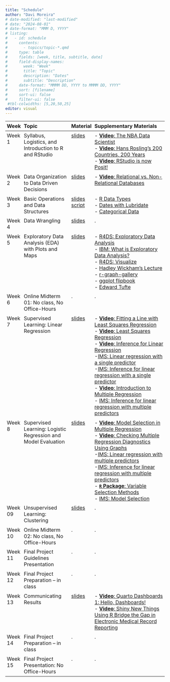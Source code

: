 ```yaml
---
title: "Schedule"
author: "Davi Moreira"
# date-modified: "last-modified"
# date: "2024-08-01"
# date-format: "MMM D, YYYY"
# listing:
#   - id: schedule
#     contents:
#       - topics/topic-*.qmd
#     type: table
#     fields: [week, title, subtitle, date]
#     field-display-names:
#       week: "Week"
#       title: "Topic"
#       description: "Dates"
#       subtitle: "Description"
#     date-format: "MMMM DD, YYYY to MMMM DD, YYYY"
#     sort: [filename]
#     sort-ui: false
#     filter-ui: false
 #tbl-colwidths: [5,20,50,25]
editor: visual
---
```



<style>
  .overflow-table {
    font-size: 0.85rem; /* Smaller font for compact display */
    width: 100%; /* Ensure the table fits within page width */
    line-height: 1.2; /* Tighter line spacing */
  }
  .overflow-table th, .overflow-table td {
    padding: 0.3rem; /* Reduce padding for compact layout */
    text-align: left; /* Left-align for readability */
    word-wrap: break-word; /* Wrap long text within cells */
    vertical-align: top; /* Align cell content to the top */
  }
  .overflow-table th:nth-child(1), .overflow-table td:nth-child(1) {
    width: 7%; /* Increase width of the first column */
  }
  .below-table {
    font-size: 0.85rem; /* Match the font size of the table */
    line-height: 1.2; /* Match line height */
    margin-top: 1rem; /* Add spacing above the text */
  }
</style>

::: {.overflow-table}
| Week  | Topic                                                   | Material   | Supplementary Materials            | 
|-------|---------------------------------------------------------|------------|-------------------------------------------------------------------------------------------------|
| Week 1| Syllabus, Logistics, and Introduction to R and RStudio | [slides](/lecture_slides/01_introduction/01_introduction.html){target="_blank"} | - [**Video**: The NBA Data Scientist](https://www.youtube.com/watch?v=MpLHMKTolVw&list=PLkIselvEzpM5nFf4nu--q2OGccA_0alYO){target="_blank"}<br>- [**Video**: Hans Rosling's 200 Countries, 200 Years](https://www.youtube.com/watch?v=jbkSRLYSojo&list=PLkIselvEzpM5nFf4nu--q2OGccA_0alYO&index=1){target="_blank"}<br>- [**Video**: RStudio is now Posit!](https://www.youtube.com/watch?v=0_UNtwEh7kY){target="_blank"}|         
| Week 2| Data Organization to Data Driven Decisions             | [slides](/lecture_slides/02_data_organization_decision/02_data_organization_decision.html){target="_blank"}    | - [**Video**: Relational vs. Non-Relational Databases](https://www.youtube.com/watch?v=E9AgJnsEvG4){target="_blank"}|
| Week 3| Basic Operations and Data Structures                   | [slides](/lecture_slides/03_data_structure_operations/03_data_structure_operations.html){target="_blank"}<br>[script](/lecture_slides/03_data_structure_operations/03_data_structure_operations.R)    | - [R Data Types](https://www.w3schools.com/r/r_data_types.asp){target="_blank"}<br>- [Dates with Lubridate](https://lubridate.tidyverse.org/){target="_blank"}<br>- [Categorical Data](https://sscc.wisc.edu/sscc/pubs/dwr/categorical.html#cheat-sheet){target="_blank"} |                      
|Week 4| Data Wrangling                                         | [slides](/lecture_slides/04_data_wrangling/04_data_wrangling.html){target="_blank"}    | . |                      
|Week 5| Exploratory Data Analysis (EDA) with Plots and Maps    | [slides](/lecture_slides/05_eda_viz_maps/05_eda_viz_maps.html){target="_blank"}    | - [R4DS: Exploratory Data Analysis](https://r4ds.hadley.nz/eda){target="_blank"}<br> - [IBM: What is Exploratory Data Analysis?](https://www.ibm.com/topics/exploratory-data-analysis){target="_blank"}<br>- [R4DS: Visualize](https://r4ds.hadley.nz/visualize){target="_blank"}<br> - [Hadley Wickham's Lecture](http://stat405.had.co.nz/lectures/20-effective-vis.pdf){target="_blank"}<br> - [r-graph-gallery](https://www.r-graph-gallery.com/){target="_blank"}<br> - [ggplot flipbook](https://evamaerey.github.io/ggplot_flipbook/ggplot_flipbook_xaringan.html#1){target="_blank"}<br> - [Edward Tufte](https://www.edwardtufte.com/tufte/){target="_blank"}  |                      
|Week 6| Online Midterm 01: No class, No Office-Hours           | .  | . |               
|Week 7| Supervised Learning: Linear Regression                | [slides](/lecture_slides/07_supervised_learning_regression/07_supervised_learning_regression.html){target="_blank"}    | - [**Video**: Fitting a Line with Least Squares Regression](https://www.youtube.com/watch?v=z8DmwG2G4Qc&list=PLkIselvEzpM63ikRfN41DNIhSgzboELOM){target="_blank"}<br> - [**Video**: Least Squares Regression](https://www.youtube.com/watch?v=yqf0L_WEaW0&list=PLkIselvEzpM63ikRfN41DNIhSgzboELOM){target="_blank"}<br> - [**Video**: Inference for Linear Regression](https://www.youtube.com/watch?v=depiT-hTaGA&list=PLkIselvEzpM63ikRfN41DNIhSgzboELOM){target="_blank"}<br> -[IMS: Linear regression with a single predictor](https://openintro-ims.netlify.app/model-slr){target="_blank"}<br> -[IMS: Inference for linear regression with a single predictor](https://openintro-ims.netlify.app/inf-model-slr){target="_blank"}<br>- [**Video**: Introduction to Multiple Regression](https://www.youtube.com/watch?v=sQpAuyfEYZg&list=PLkIselvEzpM5f1HYzIjFt52SD4izsJ2_I){target="_blank"}<br>- [IMS: Inference for linear regression with multiple predictors](https://openintro-ims.netlify.app/inf-model-mlr.html){target="_blank"} |                      
|Week 8| Supervised Learning: Logistic Regression and Model Evaluation | [slides](/lecture_slides/09_model_evaluation/09_model_evaluation.html){target="_blank"} | - [**Video**: Model Selection in Multiple Regression](https://www.youtube.com/watch?v=VB1qSwoF-l0&list=PLkIselvEzpM5f1HYzIjFt52SD4izsJ2_I){target="_blank"}<br>- [**Video**: Checking Multiple Regression Diagnostics Using Graphs](https://www.youtube.com/watch?v=3KSUeYMKt5A&list=PLkIselvEzpM5f1HYzIjFt52SD4izsJ2_I){target="_blank"}<br>-[IMS: Linear regression with multiple predictors](https://openintro-ims.netlify.app/model-mlr){target="_blank"}<br>-[IMS: Inference for linear regression with multiple predictors](https://openintro-ims.netlify.app/inf-model-mlr){target="_blank"}<br>- [**`R` Package**: Variable Selection Methods](https://cran.r-project.org/web/packages/olsrr/vignettes/variable_selection.html){target="_blank"}<br> - [IMS: Model Selection](https://openintro-ims.netlify.app/model-mlr.html#sec-model-selection){target="_blank"}   |               
|Week 09| Unsupervised Learning: Clustering                     | [slides](/lecture_slides/08_unsupervised_learning_cluster/08_unsupervised_learning_cluster.html){target="_blank"}   | . |                      
|Week 10| Online Midterm 02: No class, No Office-Hours          | . | . | 
|Week 11| Final Project Guidelines Presentation          | . | . | 
|Week 12| Final Project Preparation – in class          | . | . | 
|Week 13| Communicating Results                             | [slides](#){target="_blank"}   | - [**Video**: Quarto Dashboards 1: Hello, Dashboards!](https://www.youtube.com/watch?v=HW7QbqI4fH0&list=PL9HYL-VRX0oTCvag75m8yDjFoJvE-gMxp){target="_blank"}<br> - [**Video**: Shiny New Things Using R Bridge the Gap in Electronic Medical Record Reporting](https://posit.co/resources/videos/shiny-new-things-using-r-bridge-the-gap-in-electronic-medical-record-reporting/){target="_blank"}  |           
|Week 14| Final Project Preparation – in class                 | .   | . | 
|Week 15| Final Project Presentation: No Office-Hours           | .   | . | 

:::
